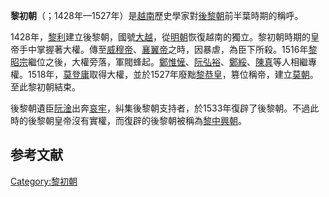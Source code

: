 {{refimprove|time=2018-07-07T03:35:08+00:00}}
{{unreferenced|time=2018-07-07T03:35:08+00:00}}
{{越南歷史圖表|隱藏=1}}
'''黎初朝'''（{{vie|v='''Nhà Lê sơ'''|hn=茹黎初}}；1428年—1527年）是[[越南|越南]]歷史學家對[[後黎朝|後黎朝]]前半葉時期的稱呼。

1428年，[[黎利|黎利]]建立後黎朝，國號[[大越|大越]]，從[[明朝|明朝]]恢復越南的獨立。黎初朝時期的皇帝手中掌握著大權。傳至[[黎威穆帝|威穆帝]]、[[黎襄翼帝|襄翼帝]]之時，因暴虐，為臣下所殺。1516年[[黎昭宗|黎昭宗]]繼位之後，大權旁落，軍閥蜂起。[[鄭惟㦃|鄭惟㦃]]、[[阮弘裕|阮弘裕]]、[[鄭綏|鄭綏]]、[[陳真_(越南)|陳真]]等人相繼專權。1518年，[[莫登庸|莫登庸]]取得大權，並於1527年廢黜[[黎恭皇|黎恭皇]]，篡位稱帝，建立[[莫朝|莫朝]]。至此黎初朝結束。

後黎朝遺臣[[阮淦|阮淦]]出奔[[哀牢|哀牢]]，糾集後黎朝支持者，於1533年復辟了後黎朝。不過此時的後黎朝皇帝沒有實權，而復辟的後黎朝被稱為[[黎中興朝|黎中興朝]]。
== 参考文献 ==
{{Reflist}}
{{後黎朝君主}}

[[Category:黎初朝|Category:黎初朝]]